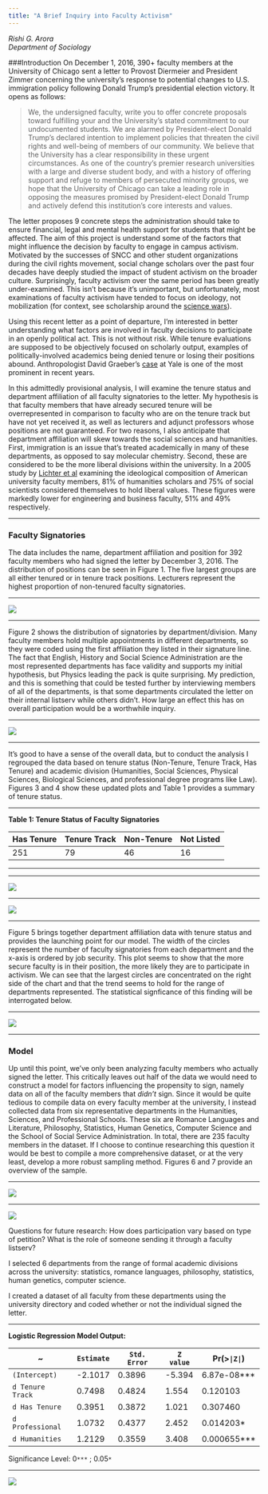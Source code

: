 ```yaml
---
title: "A Brief Inquiry into Faculty Activism"
---
```

_Rishi G. Arora_  
_Department of Sociology_

  
###Introduction
On December 1, 2016, 390+ faculty members at the University of Chicago sent a letter to Provost Diermeier and President Zimmer concerning the university's response to potential changes to U.S. immigration policy following Donald Trump's presidential election victory. It opens as follows: 

> We, the undersigned faculty, write you to offer concrete proposals toward fulfilling your and the University’s stated commitment to our undocumented students. We are alarmed by President-elect Donald Trump’s declared intention to implement policies that threaten the civil rights and well-being of members of our community. We believe that the University has a clear responsibility in these urgent circumstances. As one of the country’s premier research universities with a large and diverse student body, and with a history of offering support and refuge to members of persecuted minority groups, we hope that the University of Chicago can take a leading role in opposing the measures promised by President-elect Donald Trump and actively defend this institution’s core interests and values.  

The letter proposes 9 concrete steps the administration should take to ensure financial, legal and mental health support for students that might be affected. The aim of this project is understand some of the factors that might influence the decision by faculty to engage in campus activism. Motivated by the successes of SNCC and other student organizations during the civil rights movement, social change scholars over the past four decades have deeply studied the impact of student activism on the broader culture. Surprisingly, faculty activism over the same period has been greatly under-examined. This isn't because it's unimportant, but unfortunately, most examinations of faculty activism have tended to focus on ideology, not mobilization (for context, see scholarship around the [science wars](https://en.wikipedia.org/wiki/Science_wars)). 

Using this recent letter as a point of departure, I'm interested in better understanding what factors are involved in faculty decisions to participate in an openly political act. This is not without risk. While tenure evaluations are supposed to be objectively focused on scholarly output, examples of politically-involved academics being denied tenure or losing their positions abound. Anthropologist David Graeber's [case](http://www.nytimes.com/2005/12/28/nyregion/when-scholarship-and-politics-collided-at-yale.html) at Yale is one of the most prominent in recent years.  

In this admittedly provisional analysis, I will examine the tenure status and department affiliation of all faculty signatories to the letter. My hypothesis is that faculty members that have already secured tenure will be overrepresented in comparison to faculty who are on the tenure track but have not yet received it, as well as lecturers and adjunct professors whose positions are not guaranteed. For two reasons, I also anticipate that department affiliation will skew towards the social sciences and humanities. First, immigration is an issue that's treated academically in many of these departments, as opposed to say molecular chemistry. Second, these are considered to be the more liberal divisions within the university. In a 2005 study by [Lichter et al](http://www.cwu.edu/~manwellerm/academic%20bias.pdf) examining the ideological composition of American university faculty members, 81% of humanities scholars and 75% of social scientists considered themselves to hold liberal values. These figures were markedly lower for engineering and business faculty, 51% and 49% respectively. 

***

### Faculty Signatories  
The data includes the name, department affiliation and position for 392 faculty members who had signed the letter by December 3, 2016. The distribution of positions can be seen in Figure 1. The five largest groups are all either tenured or in tenure track positions. Lecturers represent the highest proportion of non-tenured faculty signatories.

***


![](graphics/figure1.png)  

***
  
Figure 2 shows the distribution of signatories by department/division. Many faculty members hold multiple appointments in different departments, so they were coded using the first affiliation they listed in their signature line. The fact that  English, History and Social Science Administration are the most represented departments has face validity and supports my initial hypothesis, but Physics leading the pack is quite surprising. My prediction, and this is something that could be tested further by interviewing members of all of the departments, is that some departments circulated the letter on their internal listserv while others didn't. How large an effect this has on overall participation would be a worthwhile inquiry. 

***

![](graphics/figure2.png)  

***

It's good to have a sense of the overall data, but to conduct the analysis I regrouped the data based on tenure status (Non-Tenure, Tenure Track, Has Tenure) and academic division (Humanities, Social Sciences, Physical Sciences, Biological Sciences, and professional degree programs like Law). Figures 3 and 4 show these updated plots and Table 1 provides a summary of tenure status. 

***

__Table 1: Tenure Status of Faculty Signatories__ 

Has Tenure | Tenure Track | Non-Tenure | Not Listed
------------- | ------------- | ------------- | -------------
251 | 79 | 46 | 16

***


***

![](graphics/figure3.png) 

***

![](graphics/figure4.png)  

***

Figure 5 brings together department affiliation data with tenure status and provides the launching point for our model. The width of the circles represent the number of faculty signatories from each department and the x-axis is ordered by job security. This plot seems to show that the more secure faculty is in their position, the more likely they are to participate in activism. We can see that the largest circles are concentrated on the right side of the chart and that the trend seems to hold for the range of departments represented. The statistical signficance of this finding will be interrogated below. 

***

![](graphics/figure5.png)  

***

### Model
Up until this point, we've only been analyzing faculty members who actually signed the letter. This critically leaves out half of the data we would need to construct a model for factors influencing the propensity to sign, namely data on all of the faculty members that _didn't_ sign. Since it would be quite tedious to compile data on every faculty member at the university, I instead collected data from six representative departments in the Humanities, Sciences, and Professional Schools. These six are Romance Languages and Literature, Philosophy, Statistics, Human Genetics, Computer Science and the School of Social Service Administration. In total, there are 235 faculty members in the dataset. If I choose to continue researching this question it would be best to compile a more comprehensive dataset, or at the very least, develop a more robust sampling method. Figures 6 and 7 provide an overview of the sample. 

***

![](graphics/figure6.png)  

***

![](graphics/figure7.png)  















Questions for future research: 
  How does participation vary based on type of petition? 
  What is the role of someone sending it through a faculty listserv? 


I selected 6 departments from the range of formal academic divisions across the university: statistics, romance languages, philosophy, statistics, human genetics, computer science. 

I created a dataset of all faculty from these departments using the university directory and coded whether or not the individual signed the letter. 

***

__Logistic Regression Model Output:__ 

~ | `Estimate` | `Std. Error` | `Z value` | Pr(>`|Z|`) |
------------- | ------------- | ------------- | -------------| ------------- |
`(Intercept)` | -2.1017 | 0.3896 | -5.394 | 6.87e-08*** |
`d Tenure Track` | 0.7498 | 0.4824 | 1.554 | 0.120103 |
`d Has Tenure` | 0.3951 | 0.3872 | 1.021 | 0.307460 |
`d Professional` | 1.0732 | 0.4377 | 2.452 | 0.014203* |
`d Humanities` | 1.2129 | 0.3559 | 3.408 | 0.000655*** |

Significance Level: 0`***` ; 0.05`*`

***



![](graphics/figure4.png)




